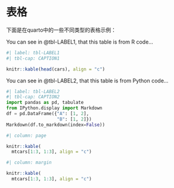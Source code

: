 # 表格

下面是在quarto中的一些不同类型的表格示例：

You can see in @tbl-LABEL1, that this table is from R code...

```r
#| label: tbl-LABEL1
#| tbl-cap: CAPTION1

knitr::kable(head(cars), align = "c")
```

You can see in @tbl-LABEL2, that this table is from Python code...

```python
#| label: tbl-LABEL2
#| tbl-cap: CAPTION2
import pandas as pd, tabulate
from IPython.display import Markdown
df = pd.DataFrame({"A": [1, 2], 
                   "B": [1, 2]})
Markdown(df.to_markdown(index=False))
```

```r
#| column: page

knitr::kable(
  mtcars[1:3, 1:3], align = "c")
```

```r
#| column: margin

knitr::kable(
  mtcars[1:3, 1:3], align = "c")
```
